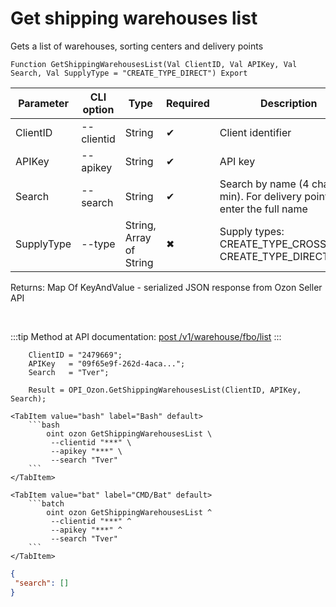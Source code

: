 ﻿---
sidebar_position: 2
description: Get shipping warehouses list and other functions to work with Ozon in the Open Integration Package, a free open-source integration library for 1C:Enterprise 8, OneScript and CLI
keywords: [1C, 1С, 1С:Enterprise, 1С:Enterprise 8.3, API, Integration, Services, Exchange, OneScript, CLI, Ozon]
---


# Get shipping warehouses list
 Gets a list of warehouses, sorting centers and delivery points



`Function GetShippingWarehousesList(Val ClientID, Val APIKey, Val Search, Val SupplyType = "CREATE_TYPE_DIRECT") Export`

  | Parameter | CLI option | Type | Required | Description |
  |-|-|-|-|-|
  | ClientID | --clientid | String | &#x2714; | Client identifier |
  | APIKey | --apikey | String | &#x2714; | API key |
  | Search | --search | String | &#x2714; | Search by name (4 chars. min). For delivery points enter the full name |
  | SupplyType | --type | String, Array of String | &#x2716; | Supply types: CREATE_TYPE_CROSSDOCK, CREATE_TYPE_DIRECT |

  
  Returns:  Map Of KeyAndValue - serialized JSON response from Ozon Seller API

<br/>

:::tip
Method at API documentation: [post /v1/warehouse/fbo/list](https://docs.ozon.ru/api/seller/#operation/SupplyDraftAPI_DraftGetWarehouseFboList)
:::
<br/>



```bsl title="1C:Enterprise/OneScript code example"
    ClientID = "2479669";
    APIKey   = "09f65e9f-262d-4aca...";
    Search   = "Tver";

    Result = OPI_Ozon.GetShippingWarehousesList(ClientID, APIKey, Search);
```
 

 <Tabs>
  
    <TabItem value="bash" label="Bash" default>
        ```bash
            oint ozon GetShippingWarehousesList \
             --clientid "***" \
             --apikey "***" \
             --search "Tver"
        ```
    </TabItem>
  
    <TabItem value="bat" label="CMD/Bat" default>
        ```batch
            oint ozon GetShippingWarehousesList ^
             --clientid "***" ^
             --apikey "***" ^
             --search "Tver"
        ```
    </TabItem>
</Tabs>


```json title="Result"
{
 "search": []
}
```

